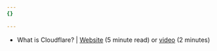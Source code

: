 ```yaml
---
{}

---
```


* What is Cloudflare? | [Website](https://www.cloudflare.com/what-is-cloudflare/) (5 minute read) or [video](/fundamentals/concepts/what-is-cloudflare/) (2 minutes)
